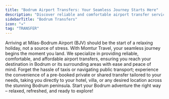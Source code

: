 ```yaml
---
title: "Bodrum Airport Transfers: Your Seamless Journey Starts Here"
description: "Discover reliable and comfortable airport transfer services from Milas-Bodrum Airport (BJV) to your destination in Bodrum. Book your private or shared transfer today for a stress-free start to your holiday."
sidebarTitle: "Bodrum Transfers"
icon: "✈️"
tag: "TRANSFER"
---
```


Arriving at Milas-Bodrum Airport (BJV) should be the start of a relaxing holiday, not a source of stress. With Momtur Travel, your seamless journey begins the moment you land. We specialize in providing reliable, comfortable, and affordable airport transfers, ensuring you reach your destination in Bodrum or its surrounding areas with ease and peace of mind. Forget the hassle of taxis or navigating public transport; experience the convenience of a pre-booked private or shared transfer tailored to your needs, taking you directly to your hotel, villa, or any desired location across the stunning Bodrum peninsula. Start your Bodrum adventure the right way – relaxed, refreshed, and ready to explore!